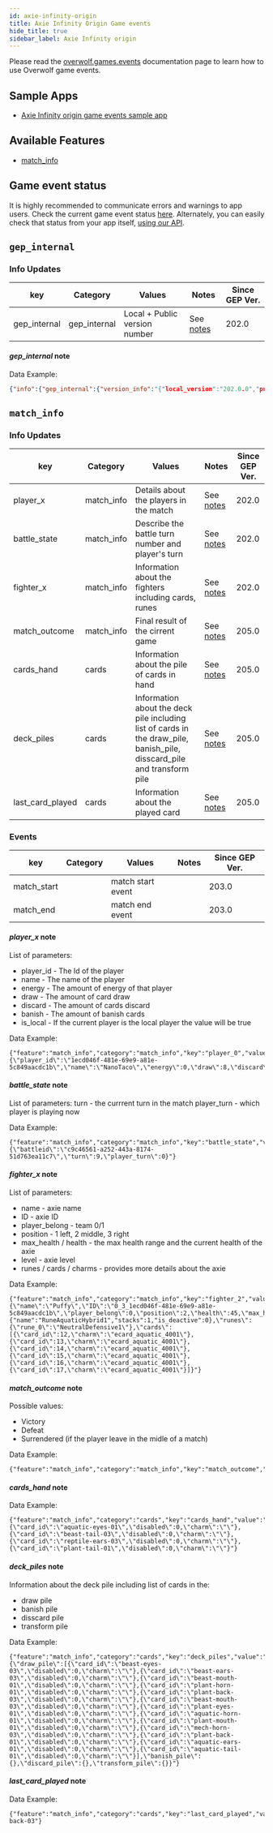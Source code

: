 ```yaml
---
id: axie-infinity-origin
title: Axie Infinity Origin Game events
hide_title: true
sidebar_label: Axie Infinity origin
---
```


<!-- GENERATED USING /scripts/generate.js -->

<head>
  <meta name="keywords" content="API for Axie Infinity Origin, Axie Infinity Origin API, SDK for Axie Infinity Origin, Axie Infinity Origin SDK"/>
</head>

<GameInfo gameID={21960} showCompliance={true} showDocs={false}/>

Please read the [overwolf.games.events](../events) documentation page to learn how to use Overwolf game events.

## Sample Apps
* [Axie Infinity origin game events sample app](https://github.com/overwolf/events-sample-apps)

## Available Features
* [match_info](#match_info)

## Game event status

It is highly recommended to communicate errors and warnings to app users. 
Check the current game event status [here](/status/). Alternately, you can easily check that status from your app itself, [using our API](/topics/using-events/how-to-check-events-status-from-app).

## `gep_internal`

### Info Updates

key          | Category    | Values                    | Notes                 | Since GEP Ver. |
------------ | ------------| ------------------------- | --------------------- | ------------- | 
gep_internal | gep_internal| Local + Public version number|See [notes](#gep_internal-note)|   202.0       |

#### *gep_internal* note

Data Example:

```json
{"info":{"gep_internal":{"version_info":"{"local_version":"202.0.0","public_version":"202.0.0","is_updated":true}"}},"feature":"gep_internal"}
```

## `match_info`

### Info Updates

key          | Category    | Values                    | Notes                 | Since GEP Ver. |
------------ | ------------| ------------------------- | --------------------- | ------------- | 
player_x | match_info  | Details about the players in the match |See [notes](#player_x-note)|   202.0       |
battle_state | match_info  | Describe the battle turn number and player's turn |See [notes](#battle_state-note)|   202.0       |
fighter_x | match_info  | Information about the fighters including cards, runes |See [notes](#fighter_x-note)|   202.0       |
match_outcome | match_info  | Final result of the cirrent game |See [notes](#fighter_x-note)|   205.0       |
cards_hand | cards  | Information about the pile of cards in hand  |See [notes](#cards_hand-note)|   205.0       |
deck_piles | cards  | Information about the deck pile including list of cards in the draw_pile, banish_pile, disscard_pile and transform pile |See [notes](#deck_piles-note)|   205.0       |
last_card_played | cards  | Information about the played card  |See [notes](#last_card_played-note)|   205.0       |

### Events

key          | Category    | Values                    | Notes                 | Since GEP Ver. |
------------ | ------------| ------------------------- | --------------------- | ------------- | 
match_start |   | match start event ||   203.0       |
match_end |   | match end event ||   203.0       |

#### *player_x* note
List of parameters:
* player_id - The Id of the player
* name - The name of the player
* energy - The amount of energy of that player
* draw - The amount of card draw
* discard - The amount of cards discard
* banish - The amount of banish cards
* is_local - If the current player is the local player the value will be true 

Data Example:

```
{"feature":"match_info","category":"match_info","key":"player_0","value":"{\"player_id\":\"1ecd046f-481e-69e9-a81e-5c849aacdc1b\",\"name\":\"NanoTaco\",\"energy\":0,\"draw\":8,\"discard\":4,\"banish\":1,\"is_local\":true}"}
```

#### *battle_state* note

List of parameters:
turn - the currrent turn in the match
player_turn - which player is playing now

Data Example:
```
{"feature":"match_info","category":"match_info","key":"battle_state","value":"{\"battleid\":\"c9c46561-a252-443a-8174-51d763ea11c7\",\"turn\":9,\"player_turn\":0}"}
```

#### *fighter_x* note

List of parameters:
* name - axie name
* ID - axie ID
* player_belong - team 0/1
* position - 1 left, 2 middle, 3 right
* max_health / health - the max health range and the current health of the axie 
* level - axie level 
* runes / cards / charms - provides more details about the axie 

Data Example:
```
{"feature":"match_info","category":"match_info","key":"fighter_2","value":"{\"name\":\"Puffy\",\"ID\":\"0_3_1ecd046f-481e-69e9-a81e-5c849aacdc1b\",\"player_belong\":0,\"position\":2,\"health\":45,\"max_health\":320,\"alive\":1,\"disabled\":0,\"skill_disabled\":0,\"shield_disabled\":0,\"power_disabled\":0,\"level\":1,\"status\":{"name":"RuneAquaticHybrid1","stacks":1,"is_deactive":0},\"runes\":{\"rune_0\":\"NeutralDefensive1\"},\"cards\":[{\"card_id\":12,\"charm\":\"ecard_aquatic_4001\"},{\"card_id\":13,\"charm\":\"ecard_aquatic_4001\"},{\"card_id\":14,\"charm\":\"ecard_aquatic_4001\"},{\"card_id\":15,\"charm\":\"ecard_aquatic_4001\"},{\"card_id\":16,\"charm\":\"ecard_aquatic_4001\"},{\"card_id\":17,\"charm\":\"ecard_aquatic_4001\"}]}"}
```

#### *match_outcome* note

Possible values:
* Victory
* Defeat
* Surrendered (if the player leave in the midle of a match)

Data Example:
```
{"feature":"match_info","category":"match_info","key":"match_outcome","value":"Defeat"}
```

#### *cards_hand* note

Data Example:
```
{"feature":"match_info","category":"cards","key":"cards_hand","value":"{\"card_id\":\"aquatic-eyes-01\",\"disabled\":0,\"charm\":\"\"},{\"card_id\":\"beast-tail-03\",\"disabled\":0,\"charm\":\"\"},{\"card_id\":\"reptile-ears-03\",\"disabled\":0,\"charm\":\"\"},{\"card_id\":\"plant-tail-01\",\"disabled\":0,\"charm\":\"\"}"}
```

#### *deck_piles* note

 Information about the deck pile including list of cards in the:
 * draw pile
 * banish pile
 * disscard pile
 * transform pile

Data Example:
```
{"feature":"match_info","category":"cards","key":"deck_piles","value":"{\"draw_pile\":[{\"card_id\":\"beast-eyes-03\",\"disabled\":0,\"charm\":\"\"},{\"card_id\":\"beast-ears-03\",\"disabled\":0,\"charm\":\"\"},{\"card_id\":\"beast-mouth-01\",\"disabled\":0,\"charm\":\"\"},{\"card_id\":\"plant-horn-01\",\"disabled\":0,\"charm\":\"\"},{\"card_id\":\"plant-back-03\",\"disabled\":0,\"charm\":\"\"},{\"card_id\":\"beast-mouth-03\",\"disabled\":0,\"charm\":\"\"},{\"card_id\":\"plant-eyes-01\",\"disabled\":0,\"charm\":\"\"},{\"card_id\":\"aquatic-horn-01\",\"disabled\":0,\"charm\":\"\"},{\"card_id\":\"plant-mouth-01\",\"disabled\":0,\"charm\":\"\"},{\"card_id\":\"mech-horn-03\",\"disabled\":0,\"charm\":\"\"},{\"card_id\":\"plant-back-01\",\"disabled\":0,\"charm\":\"\"},{\"card_id\":\"aquatic-ears-01\",\"disabled\":0,\"charm\":\"\"},{\"card_id\":\"aquatic-tail-01\",\"disabled\":0,\"charm\":\"\"}],\"banish_pile\":{},\"discard_pile\":{},\"transform_pile\":{}}"}
```

#### *last_card_played* note

Data Example:
```
{"feature":"match_info","category":"cards","key":"last_card_played","value":"reptile-back-03"}
```

